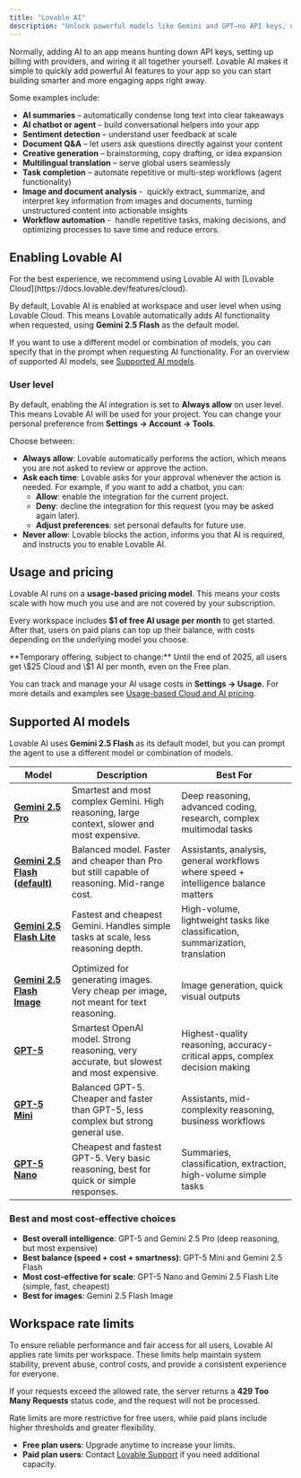 ```yaml
---
title: "Lovable AI"
description: "Unlock powerful models like Gemini and GPT—no API keys, no setup."
---
```


Normally, adding AI to an app means hunting down API keys, setting up billing with providers, and wiring it all together yourself. Lovable AI makes it simple to quickly add powerful AI features to your app so you can start building smarter and more engaging apps right away.

Some examples include:

- **AI summaries** – automatically condense long text into clear takeaways
- **AI chatbot or agent** – build conversational helpers into your app
- **Sentiment detection** – understand user feedback at scale
- **Document Q&A** – let users ask questions directly against your content
- **Creative generation** – brainstorming, copy drafting, or idea expansion
- **Multilingual translation** – serve global users seamlessly
- **Task completion** – automate repetitive or multi-step workflows (agent functionality)
- **Image and document analysis** -  quickly extract, summarize, and interpret key information from images and documents, turning unstructured content into actionable insights
- **Workflow automation** -  handle repetitive tasks, making decisions, and optimizing processes to save time and reduce errors.

## Enabling Lovable AI

<Note>
  For the best experience, we recommend using Lovable AI with [Lovable Cloud](https://docs.lovable.dev/features/cloud).
</Note>

By default, Lovable AI is enabled at workspace and user level when using Lovable Cloud. This means Lovable automatically adds AI functionality when requested, using **Gemini 2.5 Flash** as the default model. 

If you want to use a different model or combination of models, you can specify that in the prompt when requesting AI functionality. For an overview of supported AI models, see [Supported AI models](https://docs.lovable.dev/features/ai#supported-ai-models).

### User level

By default, enabling the AI integration is set to **Always allow** on user level. This means Lovable AI will be used for your project. You can change your personal preference from **Settings → Account → Tools**.

Choose between:

- **Always allow**: Lovable automatically performs the action, which means you are not asked to review or approve the action.
- **Ask each time**: Lovable asks for your approval whenever the action is needed. For example, if you want to add a chatbot, you can:
  - **Allow**: enable the integration for the current project.
  - **Deny**: decline the integration for this request (you may be asked again later).
  - **Adjust preferences**: set personal defaults for future use.
- **Never allow**: Lovable blocks the action, informs you that AI is required, and instructs you to enable Lovable AI.

## Usage and pricing

Lovable AI runs on a **usage-based pricing model**. This means your costs scale with how much you use and are not covered by your subscription.

Every workspace includes **\$1 of free AI usage per month** to get started. After that, users on paid plans can top up their balance, with costs depending on the underlying model you choose.

<Note>
  **Temporary offering, subject to change:** Until the end of 2025, all users get \$25 Cloud and \$1 AI per month, even on the Free plan.
</Note>

You can track and manage your AI usage costs in **Settings → Usage.** For more details and examples see [Usage-based Cloud and AI pricing](https://docs.lovable.dev/features/cloud#usage-based-cloud-and-ai-pricing).

## Supported AI models

Lovable AI uses **Gemini 2.5 Flash** as its default model, but you can prompt the agent to use a different model or combination of models.

| Model                                                                          | Description                                                                                 | Best For                                                                           |
| ------------------------------------------------------------------------------ | ------------------------------------------------------------------------------------------- | ---------------------------------------------------------------------------------- |
| [**Gemini 2.5 Pro**](https://deepmind.google/models/gemini/pro/)               | Smartest and most complex Gemini. High reasoning, large context, slower and most expensive. | Deep reasoning, advanced coding, research, complex multimodal tasks                |
| [**Gemini 2.5 Flash (default)**](https://deepmind.google/models/gemini/flash/) | Balanced model. Faster and cheaper than Pro but still capable of reasoning. Mid-range cost. | Assistants, analysis, general workflows where speed + intelligence balance matters |
| [**Gemini 2.5 Flash Lite**](https://deepmind.google/models/gemini/flash-lite/) | Fastest and cheapest Gemini. Handles simple tasks at scale, less reasoning depth.           | High-volume, lightweight tasks like classification, summarization, translation     |
| [**Gemini 2.5 Flash Image**](https://deepmind.google/models/gemini/image/)     | Optimized for generating images. Very cheap per image, not meant for text reasoning.        | Image generation, quick visual outputs                                             |
| [**GPT-5**](https://openai.com/index/introducing-gpt-5/)                       | Smartest OpenAI model. Strong reasoning, very accurate, but slowest and most expensive.     | Highest-quality reasoning, accuracy-critical apps, complex decision making         |
| [**GPT-5 Mini**](https://platform.openai.com/docs/models/gpt-5-mini)           | Balanced GPT-5. Cheaper and faster than GPT-5, less complex but strong general use.         | Assistants, mid-complexity reasoning, business workflows                           |
| [**GPT-5 Nano**](https://platform.openai.com/docs/models/gpt-5-nano)           | Cheapest and fastest GPT-5. Very basic reasoning, best for quick or simple responses.       | Summaries, classification, extraction, high-volume simple tasks                    |

### Best and most cost-effective choices

- **Best overall intelligence**: GPT-5 and Gemini 2.5 Pro (deep reasoning, but most expensive)
- **Best balance (speed + cost + smartness)**: GPT-5 Mini and Gemini 2.5 Flash
- **Most cost-effective for scale**: GPT-5 Nano and Gemini 2.5 Flash Lite (simple, fast, cheapest)
- **Best for images**: Gemini 2.5 Flash Image

## Workspace rate limits

To ensure reliable performance and fair access for all users, Lovable AI applies rate limits per workspace. These limits help maintain system stability, prevent abuse, control costs, and provide a consistent experience for everyone.

If your requests exceed the allowed rate, the server returns a **429 Too Many Requests** status code, and the request will not be processed.

Rate limits are more restrictive for free users, while paid plans include higher thresholds and greater flexibility.

- **Free plan users**: Upgrade anytime to increase your limits.
- **Paid plan users**: Contact [Lovable Support](https://lovable.dev/support) if you need additional capacity.